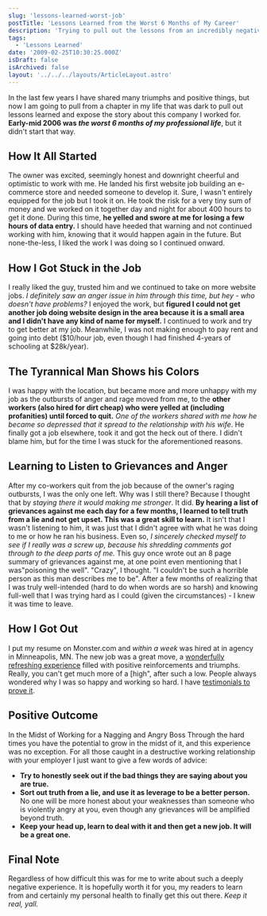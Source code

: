 ```yaml
---
slug: 'lessons-learned-worst-job'
postTitle: 'Lessons Learned from the Worst 6 Months of My Career'
description: 'Trying to pull out the lessons from an incredibly negative work experience.'
tags:
  - 'Lessons Learned'
date: '2009-02-25T10:30:25.000Z'
isDraft: false
isArchived: false
layout: '../../../layouts/ArticleLayout.astro'
---
```


In the last few years I have shared many triumphs and positive things, but now I am going to pull from a chapter in my life that was dark to pull out lessons learned and expose the story about this company I worked for. **Early-mid 2006 was _the worst 6 months of my professional life_**, but it didn't start that way.

## How It All Started

The owner was excited, seemingly honest and downright cheerful and optimistic to work with me. He landed his first website job building an e-commerce store and needed someone to develop it. Sure, I wasn't entirely equipped for the job but I took it on. He took the risk for a very tiny sum of money and we worked on it together day and night for about 400 hours to get it done. During this time, **he yelled and swore at me for losing a few hours of data entry.** I should have heeded that warning and not continued working with him, knowing that it would happen again in the future. But none-the-less, I liked the work I was doing so I continued onward.

## How I Got Stuck in the Job

I really liked the guy, trusted him and we continued to take on more website jobs. _I definitely saw an anger issue in him through this time, but hey - who doesn't have problems?_ I enjoyed the work, but **figured I could not get another job doing website design in the area because it is a small area and I didn't have any kind of name for myself.** I continued to work and try to get better at my job. Meanwhile, I was not making enough to pay rent and going into debt ($10/hour job, even though I had finished 4-years of schooling at $28k/year).

## The Tyrannical Man Shows his Colors

I was happy with the location, but became more and more unhappy with my job as the outbursts of anger and rage moved from me, to the **other workers (also hired for dirt cheap) who were yelled at (including profanities) until forced to quit.** _One of the workers shared with me how he became so depressed that it spread to the relationship with his wife_. He finally got a job elsewhere, took it and got the heck out of there. I didn't blame him, but for the time I was stuck for the aforementioned reasons.

## Learning to Listen to Grievances and Anger

After my co-workers quit from the job because of the owner's raging outbursts, I was the only one left. Why was I still there? Because I thought that by _staying there it would making me stronger_. It did. **By hearing a list of grievances against me each day for a few months, I learned to tell truth from a lie and not get upset. This was a great skill to learn.** It isn't that I wasn't listening to him, it was just that I didn't agree with what he was doing to me or how he ran his business. Even so, _I sincerely checked myself to see if I really was a screw up, because his shredding comments got through to the deep parts of me._ This guy once wrote out an 8 page summary of grievances against me, at one point even mentioning that I was"poisoning the well". "Crazy", I thought. "I couldn't be such a horrible person as this man describes me to be". After a few months of realizing that I was truly well-intended (hard to do when words are so harsh) and knowing full-well that I was trying hard as I could (given the circumstances) - I knew it was time to leave.

## How I Got Out

I put my resume on Monster.com and _within a week_ was hired at in agency in Minneapolis, MN. The new job was a great move, a [wonderfully refreshing experience](/rmg-connect-minneapolis) filled with positive reinforcements and triumphs. Really, you can't get much more of a [high", after such a low. People always wondered why I was so happy and working so hard. I have [testimonials to prove it](http://www.linkedin.com/in/1marc).

## Positive Outcome

In the Midst of Working for a Nagging and Angry Boss Through the hard times you have the potential to grow in the midst of it, and this experience was no exception. For all those caught in a destructive working relationship with your employer I just want to give a few words of advice:

- **Try to honestly seek out if the bad things they are saying about you are true.**
- **Sort out truth from a lie, and use it as leverage to be a better person.** No one will be more honest about your weaknesses than someone who is violently angry at you, even though any grievances will be amplified beyond truth.
- **Keep your head up, learn to deal with it and then get a new job. It will be a great one.**

## Final Note

Regardless of how difficult this was for me to write about such a deeply negative experience. It is hopefully worth it for you, my readers to learn from and certainly my personal health to finally get this out there. _Keep it real, yall._
